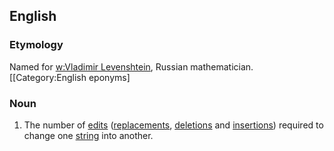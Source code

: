 ==English==

===Etymology===
Named for [[w:Vladimir Levenshtein]], Russian mathematician.
[[Category:English eponyms]

===Noun===
{{wikipedia}}
{{en-noun|sg=[[Levenshtein]] [[distance]]}}

# {{computer science}} The number of [[edit]]s ([[replacements]], [[deletions]] and [[insertions]]) required to change one [[string]] into another.